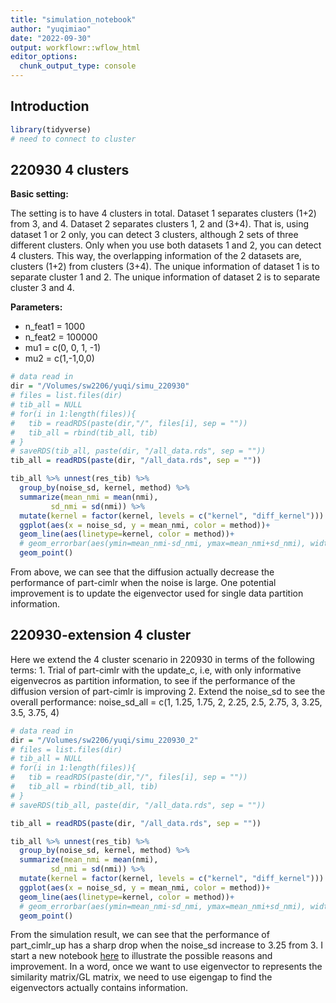 ```yaml
---
title: "simulation_notebook"
author: "yuqimiao"
date: "2022-09-30"
output: workflowr::wflow_html
editor_options:
  chunk_output_type: console
---
```


## Introduction

```r
library(tidyverse)
# need to connect to cluster
```

## 220930 4 clusters

**Basic setting: **

The setting is to have 4 clusters in total. Dataset 1 separates clusters (1+2) from 3, and 4. Dataset 2 separates clusters 1, 2 and (3+4). That is, using dataset 1 or 2 only, you can detect 3 clusters, although 2 sets of three different clusters. Only when you use both datasets 1 and 2, you can detect 4 clusters. This way, the overlapping information of the 2 datasets are, clusters (1+2) from clusters (3+4). The unique information of dataset 1 is to separate cluster 1 and 2. The unique information of dataset 2 is to separate cluster 3 and 4.

**Parameters: **

* n_feat1 = 1000
* n_feat2 = 100000
* mu1 = c(0, 0, 1, -1)
* mu2 = c(1,-1,0,0)

```r
# data read in
dir = "/Volumes/sw2206/yuqi/simu_220930"
# files = list.files(dir)
# tib_all = NULL
# for(i in 1:length(files)){
#   tib = readRDS(paste(dir,"/", files[i], sep = ""))
#   tib_all = rbind(tib_all, tib)
# }
# saveRDS(tib_all, paste(dir, "/all_data.rds", sep = ""))
tib_all = readRDS(paste(dir, "/all_data.rds", sep = ""))

tib_all %>% unnest(res_tib) %>% 
  group_by(noise_sd, kernel, method) %>% 
  summarize(mean_nmi = mean(nmi),
         sd_nmi = sd(nmi)) %>% 
  mutate(kernel = factor(kernel, levels = c("kernel", "diff_kernel"))) %>% 
  ggplot(aes(x = noise_sd, y = mean_nmi, color = method))+
  geom_line(aes(linetype=kernel, color = method))+
  # geom_errorbar(aes(ymin=mean_nmi-sd_nmi, ymax=mean_nmi+sd_nmi), width=.2)
  geom_point()
```

From above, we can see that the diffusion actually decrease the performance of part-cimlr when the noise is large. One potential improvement is to update the eigenvector used for single data partition information. 

## 220930-extension 4 cluster

Here we extend the 4 cluster scenario in 220930 in terms of the following terms:
1. Trial of part-cimlr with the update_c, i.e, with only informative eigenvecros as partition information, to see if the performance of the diffusion version of part-cimlr is improving
2. Extend the noise_sd to see the overall performance: noise_sd_all = c(1, 1.25, 1.75, 2, 2.25, 2.5, 2.75, 3, 3.25, 3.5, 3.75, 4)

```r
# data read in
dir = "/Volumes/sw2206/yuqi/simu_220930_2"
# files = list.files(dir)
# tib_all = NULL
# for(i in 1:length(files)){
#   tib = readRDS(paste(dir,"/", files[i], sep = ""))
#   tib_all = rbind(tib_all, tib)
# }
# saveRDS(tib_all, paste(dir, "/all_data.rds", sep = ""))

tib_all = readRDS(paste(dir, "/all_data.rds", sep = ""))

tib_all %>% unnest(res_tib) %>% 
  group_by(noise_sd, kernel, method) %>% 
  summarize(mean_nmi = mean(nmi),
         sd_nmi = sd(nmi)) %>% 
  mutate(kernel = factor(kernel, levels = c("kernel", "diff_kernel"))) %>% 
  ggplot(aes(x = noise_sd, y = mean_nmi, color = method))+
  geom_line(aes(linetype=kernel, color = method))+
  # geom_errorbar(aes(ymin=mean_nmi-sd_nmi, ymax=mean_nmi+sd_nmi), width=.2)
  geom_point()
```

From the simulation result, we can see that the performance of part_cimlr_up has a sharp drop when the noise_sd increase to 3.25 from 3. I start a new notebook [here](choose_eigenvec_number.html) to illustrate the possible reasons and improvement. In a word, once we want to use eigenvector to represents the similarity matrix/GL matrix, we need to use eigengap to find the eigenvectors actually contains information. 
